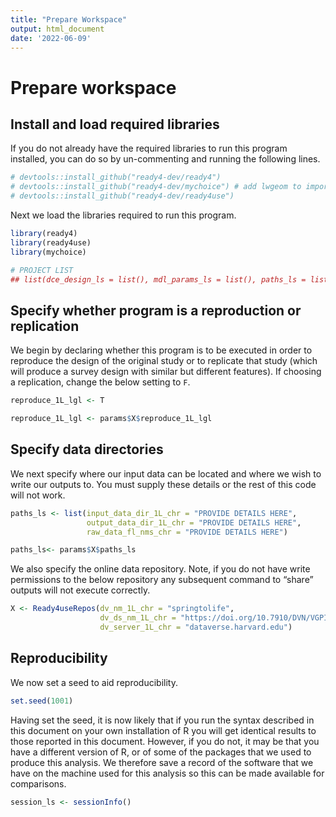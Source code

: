 ```yaml
---
title: "Prepare Workspace"
output: html_document
date: '2022-06-09'
---
```


# Prepare workspace

## Install and load required libraries
If you do not already have the required libraries to run this program installed, you can do so by un-commenting and running the following lines.

```r
# devtools::install_github("ready4-dev/ready4")
# devtools::install_github("ready4-dev/mychoice") # add lwgeom to imports
# devtools::install_github("ready4-dev/ready4use")
```

Next we load the libraries required to run this program.

```r
library(ready4)
library(ready4use)
library(mychoice)
```

```r
# PROJECT LIST
## list(dce_design_ls = list(), mdl_params_ls = list(), paths_ls = list(), preprocessing_log_ls = list(),records_ls = list())
```

## Specify whether program is a reproduction or replication
We begin by declaring whether this program is to be executed in order to reproduce the design of the original study or to replicate that study (which will produce a survey design with similar but different features). If choosing a replication, change the below setting to `F`.

```r
reproduce_1L_lgl <- T
```

```r
reproduce_1L_lgl <- params$X$reproduce_1L_lgl
```

## Specify data directories
We next specify where our input data can be located and where we wish to write our outputs to. You must supply these details or the rest of this code will not work. 

```r
paths_ls <- list(input_data_dir_1L_chr = "PROVIDE DETAILS HERE",
                 output_data_dir_1L_chr = "PROVIDE DETAILS HERE",
                 raw_data_fl_nms_chr = "PROVIDE DETAILS HERE")
```

```r
paths_ls<- params$X$paths_ls
```

We also specify the online data repository. Note, if you do not have write permissions to the below repository any subsequent command to "share" outputs will not execute correctly. 

```r
X <- Ready4useRepos(dv_nm_1L_chr = "springtolife", 
                    dv_ds_nm_1L_chr = "https://doi.org/10.7910/DVN/VGPIPS", 
                    dv_server_1L_chr = "dataverse.harvard.edu")
```

## Reproducibility

We now set a seed to aid reproducibility.

```r
set.seed(1001)
```

Having set the seed, it is now likely that if you run the syntax described in this document on your own installation of R you will get identical results to those reported in this document. However, if you do not, it may be that you have a different version of R, or of some of the packages that we used to produce this analysis. We therefore save a record of the software that we have on the machine used for this analysis so this can be made available for comparisons.

```r
session_ls <- sessionInfo()
```

